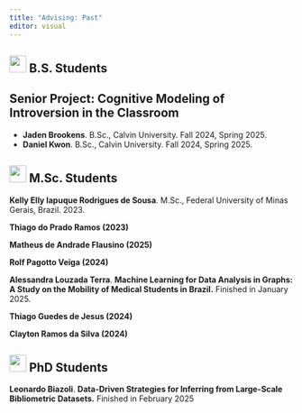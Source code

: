 ```yaml
---
title: "Advising: Past"
editor: visual
---
```


## ![](images/paste-3.png){width="30"} B.S. Students

:::{.callout-note}
## Senior Project: Cognitive Modeling of Introversion in the Classroom
- **Jaden Brookens**. B.Sc., Calvin University. Fall 2024, Spring 2025.
- **Daniel Kwon**. B.Sc., Calvin University. Fall 2024, Spring 2025.
:::

## ![](images/paste-2.png){width="30"} M.Sc. Students

**Kelly Elly Iapuque Rodrigues de Sousa**. M.Sc., Federal University of Minas Gerais, Brazil. 2023.

**Thiago do Prado Ramos (2023)**

**Matheus de Andrade Flausino (2025)**

**Rolf Pagotto Veiga (2024)**

**Alessandra Louzada Terra**. **Machine Learning for Data Analysis in Graphs: A Study on the Mobility of Medical Students in Brazil.** Finished in January 2025.

**Thiago Guedes de Jesus (2024)**

**Clayton Ramos da Silva (2024)**

## ![](images/paste-1.png){width="30"} PhD Students

**Leonardo Biazoli**. **Data-Driven Strategies for Inferring from Large-Scale Bibliometric Datasets.** Finished in February 2025
